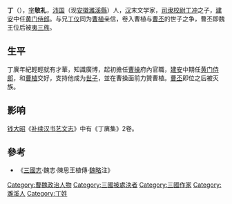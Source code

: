 {{unreferenced|time=2018-08-30T09:49:06+00:00}}
'''丁{{ruby|廙|-{zh-cn:yì;zh-tw:ㄧˋ}-}}'''（{{bd|？||220年||catIdx=D丁}}），[[表字|字]]'''敬礼'''，[[沛国|沛国]]（现[[安徽|安徽]][[濉溪縣|濉溪縣]]）人，[[东汉|汉]]末文学家，[[司隶校尉|司隶校尉]][[丁冲|丁冲]]之子，[[建安_(漢獻帝)|建安]]中任[[黄门侍郎|黄门侍郎]]。与兄[[丁仪|丁仪]]同为[[曹植|曹植]]亲信，卷入曹植与[[曹丕|曹丕]]的世子之争，曹丕即魏王位后被[[夷三族|夷三族]]。
== 生平 ==
丁廙年紀輕輕就有才華，知識廣博，起初擔任[[曹操|曹操]]府內官職，[[建安_(漢獻帝)|建安]]中期任[[黄门侍郎|黄门侍郎]]，和[[曹植|曹植]]交好，支持他成为[[世子|世子]]，並在曹操面前力贊曹植。[[曹丕|曹丕]]即位之后被灭族。

== 影响 ==
[[钱大昭|钱大昭]]《[[补续汉书艺文志|补续汉书艺文志]]》中有《丁廙集》2卷。

== 參考 ==
*《[[三國志|三國志]]·魏志·陳思王植傳·[[魏略|魏略]]注》

[[Category:曹魏政治人物|Category:曹魏政治人物]]
[[Category:三國被處決者|Category:三國被處決者]]
[[Category:三國作家|Category:三國作家]]
[[Category:濉溪人|Category:濉溪人]]
[[Category:丁姓|Category:丁姓]]